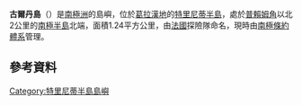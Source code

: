 {{coord|63|12|S|57|18|W|source:GNIS|display=title}}

'''古爾丹島'''（{{lang-en|Gourdin Island}}）是[[南極洲|南極洲]]的島嶼，位於[[葛拉漢地|葛拉漢地]]的[[特里尼蒂半島|特里尼蒂半島]]，處於[[普賴姆角|普賴姆角]]以北2公里的[[南極半島|南極半島]]北端，面積1.24平方公里，由[[法國|法國]]探險隊命名，現時由[[南極條約體系|南極條約體系]]管理。

==參考資料==
{{usgs-gazetteer|id=5890}}

{{DEFAULTSORT:Gourdin Island}}
[[Category:特里尼蒂半島島嶼|Category:特里尼蒂半島島嶼]]


{{TrinityPeninsula-geo-stub}}
